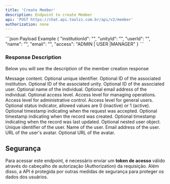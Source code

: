```yaml
---
title: 'Create Member'
description: Endpoint to create Member
api: 'POST https://chat.api.toolzz.com.br/api/v2/member'
authorization: none
---
```

<RequestExample>
```json Payload Example
  {
    "institutionId": "<uuid>",
    "unityId": "<uuid>",
    "userId": "<uuid>",
    "name": "<string>",
    "email": "<string>",
    "access": "ADMIN | USER |MANAGER"
  }
```
</RequestExample>


### Response Description 
Below you will see the description of the member creation response

<ResponseField name="message" type="string" required>
  Message content.
</ResponseField>
<ResponseField name="id" type="string">
  Optional unique identifier.
</ResponseField>
<ResponseField name="institutionId" type="string">
  Optional ID of the associated institution.
</ResponseField>
<ResponseField name="unityId" type="string">
  Optional ID of the associated unity.
</ResponseField>
<ResponseField name="userId" type="string">
  Optional ID of the associated user.
</ResponseField>
<ResponseField name="name" type="string">
  Optional name of the individual.
</ResponseField>
<ResponseField name="email" type="string">
  Optional email address of the individual.
</ResponseField>
<ResponseField name="access" type="string">
  Optional access level.
  <Expandable title="Allowed values">
    <ResponseField name="MANAGER" type="string">
      Access level for managing operations.
    </ResponseField>
    <ResponseField name="ADMIN" type="string">
      Access level for administrative control.
    </ResponseField>
    <ResponseField name="USER" type="string">
      Access level for general users.
    </ResponseField>
  </Expandable>
</ResponseField>
<ResponseField name="status" type="number">
  Optional status indicator, allowed values are 0 (inactive) or 1 (active).
</ResponseField>
<ResponseField name="acceptedAt" type="string">
  Optional timestamp indicating when the request was accepted.
</ResponseField>
<ResponseField name="createdAt" type="string">
  Optional timestamp indicating when the record was created.
</ResponseField>
<ResponseField name="updatedAt" type="string">
  Optional timestamp indicating when the record was last updated.
</ResponseField>
<ResponseField name="user" type="object">
  Optional nested user object.
  <Expandable title="User properties">
    <ResponseField name="id" type="string">
      Unique identifier of the user.
    </ResponseField>
    <ResponseField name="name" type="string">
      Name of the user.
    </ResponseField>
    <ResponseField name="email" type="string">
      Email address of the user.
    </ResponseField>
    <ResponseField name="avatar" type="string">
      URL of the user's avatar.
    </ResponseField>
  </Expandable>
</ResponseField>
<ResponseField name="avatar" type="string">
  Optional URL of the avatar.
</ResponseField>


## Segurança
Para acessar este endpoint, é necessário enviar um **token de acesso** válido através do cabeçalho de autorização (Authorization) da requisição. Além disso, a API é protegida por outras medidas de segurança para proteger os dados dos usuários.


